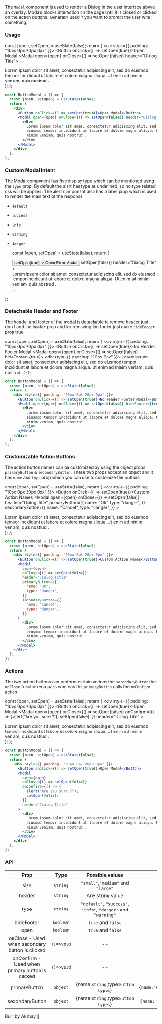 

The `Modal` component is used to render a Dialog in the user interface above an overlay.
Modals blocks interaction on the page until it is closed or clicked on the action buttons. Genarally used if you want
to prompt the user with something.

### Usage

  const [open, setOpen] = useState(false);
  return (
    <div style={{ padding: "10px 0px 20px 0px" }}>
      <Button onClick={() => setOpen(true)}>Open Modal</Button>
      <Modal open={open} onClose={() => setOpen(false)} header="Dialog Title">
        <div>
          Lorem ipsum dolor sit amet, consectetur adipiscing elit, sed do
          eiusmod tempor incididunt ut labore et dolore magna aliqua. Ut enim ad
          minim veniam, quis nostrud .
        </div>
      </Modal>
    </div>
  );
};

<ButtonModal1 />

```jsx
const ButtonModal = () => {
  const [open, setOpen] = useState(false);
  return (
    <div>
      <Button onClick={() => setOpen(true)}>Open Modal</Button>
      <Modal open={open} onClose={() => setOpen(false)} header="Dialog Title">
        <div>
          Lorem ipsum dolor sit amet, consectetur adipiscing elit, sed do
          eiusmod tempor incididunt ut labore et dolore magna aliqua. Ut enim ad
          minim veniam, quis nostrud .
        </div>
      </Modal>
    </div>
  );
};
```

### Custom Modal Intent

The Modal component has five display type which can be mentioned using the `type` prop. By default the alert has type as undefined, so no
type related css will be applied. The alert component also has a label prop which is used to render the main text of the response

- `default`
- `success`
- `info`
- `warning`
- `danger`

  const [open, setOpen] = useState(false);
  return (
    <div style={{ padding: "10px 0px 20px 0px" }}>
      <Button
        appearance="secondary"
        type="danger"
        onClick={() => setOpen(true)}
      >
        Open Error Modal
      </Button>
      <Modal
        type="danger"
        open={open}
        onClose={() => setOpen(false)}
        header="Dialog Title"
      >
        <div>
          Lorem ipsum dolor sit amet, consectetur adipiscing elit, sed do
          eiusmod tempor incididunt ut labore et dolore magna aliqua. Ut enim ad
          minim veniam, quis nostrud .
        </div>
      </Modal>
    </div>
  );
};

<ButtonModalIntent />

### Detachable Header and Footer

The header and footer of the modal is detachable to remove header just don't add the `header` prop and for removing
the footer just make `hideFooter` prop true

  const [open, setOpen] = useState(false);
  return (
    <div style={{ padding: "10px 0px 20px 0px" }}>
      <Button onClick={() => setOpen(true)}>No Header Footer Modal</Button>
      <Modal open={open} onClose={() => setOpen(false)} hideFooter={true}>
        <div style={{ padding: "20px 0px" }}>
          Lorem ipsum dolor sit amet, consectetur adipiscing elit, sed do
          eiusmod tempor incididunt ut labore et dolore magna aliqua. Ut enim ad
          minim veniam, quis nostrud .
        </div>
      </Modal>
    </div>
  );
};

<ButtonModal2 />

```jsx
const ButtonModal = () => {
  const [open, setOpen] = useState(false);
  return (
    <div style={{ padding: "10px 0px 20px 0px" }}>
      <Button onClick={() => setOpen(true)}>No Header Footer Modal</Button>
      <Modal open={open} onClose={() => setOpen(false)} hideFooter={true}>
        <div>
          Lorem ipsum dolor sit amet, consectetur adipiscing elit, sed do
          eiusmod tempor incididunt ut labore et dolore magna aliqua. Ut enim ad
          minim veniam, quis nostrud .
        </div>
      </Modal>
    </div>
  );
};
```

### Customizable Action Buttons

The action button names can be customized by using the object props `primaryButton` & `secondaryButton`. These two props accept
an object and it has `name` and `type` prop which you can use to customize the buttons

  const [open, setOpen] = useState(false);
  return (
    <div style={{ padding: "10px 0px 20px 0px" }}>
      <Button onClick={() => setOpen(true)}>Custom Action Names</Button>
      <Modal
        open={open}
        onClose={() => setOpen(false)}
        header="Dialog Title"
        primaryButton={{
          name: "Ok",
          type: "danger",
        }}
        secondaryButton={{
          name: "Cancel",
          type: "danger",
        }}
      >
        <div>
          Lorem ipsum dolor sit amet, consectetur adipiscing elit, sed do
          eiusmod tempor incididunt ut labore et dolore magna aliqua. Ut enim ad
          minim veniam, quis nostrud .
        </div>
      </Modal>
    </div>
  );
};

<ButtonModal3 />

```jsx
const ButtonModal = () => {
  const [open, setOpen] = useState(false);
  return (
    <div style={{ padding: "10px 0px 20px 0px" }}>
      <Button onClick={() => setOpen(true)}>Custom Action Names</Button>
      <Modal
        open={open}
        onClose={() => setOpen(false)}
        header="Dialog Title"
        primaryButton={{
          name: "Ok",
          type: "danger",
        }}
        secondaryButton={{
          name: "Cancel",
          type: "danger",
        }}
      >
        <div>
          Lorem ipsum dolor sit amet, consectetur adipiscing elit, sed do
          eiusmod tempor incididunt ut labore et dolore magna aliqua. Ut enim ad
          minim veniam, quis nostrud .
        </div>
      </Modal>
    </div>
  );
};
```

### Actions

The two action buttons can perform certain actions the `secondaryButton` the `onClose` function you pass
whereas the `primaryButton` calls the `onConfirm` action

  const [open, setOpen] = useState(false);
  return (
    <div style={{ padding: "10px 0px 20px 0px" }}>
      <Button onClick={() => setOpen(true)}>Open Modal</Button>
      <Modal
        open={open}
        onClose={() => setOpen(false)}
        onConfirm={() => {
          alert("Are you sure ?");
          setOpen(false);
        }}
        header="Dialog Title"
      >
        <div>
          Lorem ipsum dolor sit amet, consectetur adipiscing elit, sed do
          eiusmod tempor incididunt ut labore et dolore magna aliqua. Ut enim ad
          minim veniam, quis nostrud .
        </div>
      </Modal>
    </div>
  );
};

<ButtonModal4 />

```jsx
const ButtonModal = () => {
  const [open, setOpen] = useState(false);
  return (
    <div style={{ padding: "10px 0px 20px 0px" }}>
      <Button onClick={() => setOpen(true)}>Open Modal</Button>
      <Modal
        open={open}
        onClose={() => setOpen(false)}
        onConfirm={() => {
          alert("Are you sure ?");
          setOpen(false);
        }}
        header="Dialog Title"
      >
        <div>
          Lorem ipsum dolor sit amet, consectetur adipiscing elit, sed do
          eiusmod tempor incididunt ut labore et dolore magna aliqua. Ut enim ad
          minim veniam, quis nostrud .
        </div>
      </Modal>
    </div>
  );
};
```

### API

|                      Prop                       |    Type    |                        Possible values                         |         Default Value          |
| :---------------------------------------------: | :--------: | :------------------------------------------------------------: | :----------------------------: |
|                      size                       |  `string`  |               `"small"`,`"medium"` and `"large"`               |           `"medium"`           |
|                     header                      |  `string`  |                        Any string value                        |               --               |
|                      type                       |  `string`  | `"default"`, `"success"`, `"info"`, `"danger"` and `"warning"` |           `default`            |
|                   hideFooter                    | `boolean`  |                       `true` and `false`                       |             false              |
|                      open                       | `boolean`  |                       `true` and `false`                       |             false              |
| onClose - Used when secondary button is clicked | `()=>void` |                               --                               |               --               |
| onConfirm - Used when primary button is clicked | `()=>void` |                               --                               |               --               |
|                  primaryButton                  |  `object`  |              {name:`string`,type:`Button types`}               | `{name:'Confirm',type:'info'}` |
|                 secondaryButton                 |  `object`  |              {name:`string`,type:`Button types`}               | `{name:'Cancel',type:'info'}`  |

Built by Akshay 🤙
